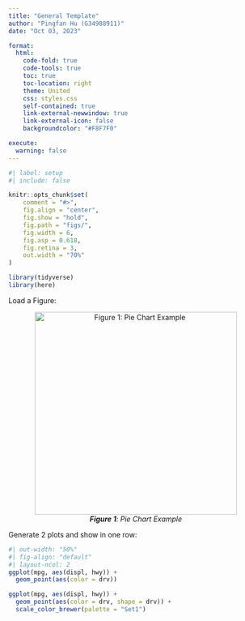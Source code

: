 ```yaml
---
title: "General Template"
author: "Pingfan Hu (G34988911)"
date: "Oct 03, 2023"

format:
  html:
    code-fold: true
    code-tools: true
    toc: true
    toc-location: right
    theme: United
    css: styles.css
    self-contained: true
    link-external-newwindow: true
    link-external-icon: false
    backgroundcolor: "#F8F7F0"

execute: 
  warning: false
---
```


```r
#| label: setup
#| include: false

knitr::opts_chunk$set(
    comment = "#>",
    fig.align = "center",
    fig.show = "hold",
    fig.path = "figs/",
    fig.width = 6,
    fig.asp = 0.618,
    fig.retina = 3,
    out.width = "70%"
)

library(tidyverse)
library(here)
```

Load a Figure:

::: {style="text-align: center;"}
![***Figure 1**: Pie Chart Example*](https://clauswilke.com/dataviz/visualizing_proportions_files/figure-html/bundestag-pie-1.png){width="400"}
:::

Generate 2 plots and show in one row:

```r
#| out-width: "50%"
#| fig-align: "default"
#| layout-ncol: 2
ggplot(mpg, aes(displ, hwy)) +
  geom_point(aes(color = drv))

ggplot(mpg, aes(displ, hwy)) +
  geom_point(aes(color = drv, shape = drv)) +
  scale_color_brewer(palette = "Set1")
```
